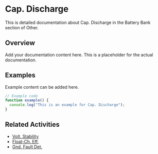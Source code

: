 # Cap. Discharge

This is detailed documentation about Cap. Discharge in the Battery Bank section of Other.

## Overview

Add your documentation content here. This is a placeholder for the actual documentation.

## Examples

Example content can be added here.

```typescript
// Example code
function example() {
  console.log("This is an example for Cap. Discharge");
}
```

## Related Activities

- [Volt. Stability](/docs/other/battery-bank/volt-stability)
- [Float-Ch. Eff.](/docs/other/battery-bank/float-ch-eff)
- [Gnd. Fault Det.](/docs/other/battery-bank/gnd-fault-det)
